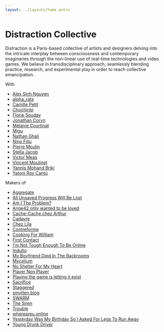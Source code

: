 ```yaml
---
layout: ../layouts/home.astro
---
```


# Distraction Collective

Distraction is a Paris-based collective of artists and designers delving into the intricate interplay between consciousness and contemporary imaginaries through the non-linear use of real-time technologies and video games. We believe in transdisciplinary approach, seamlessly blending practice, research, and experimental play in order to reach collective emancipation.

With

- [Alex Sinh Nguyen](https://www.instagram.com/sinhalex/)
- [alpha_rats](https://www.instagram.com/alpha_rats)
- [Camille Petit](https://www.instagram.com/kamyukami)
- [Chochinbi](https://www.instagram.com/chochinbi)
- [Florie Souday](https://www.instagram.com/floriesouday)
- [Jonathan Coryn](https://www.instagram.com/corjn)
- [Mélanie Courtinat](https://www.instagram.com/melanie.courtinat)
- [Migu](https://www.instagram.com/migu.exe/)
- [Nathan Ghali](https://www.instagram.com/nathan_ghali)
- [Nino Filiu](https://www.instagram.com/nino.filiu)
- [Pierre Moulin](https://www.instagram.com/pierre__moulin)
- [Stella Jacob](https://www.instagram.com/stellaykv)
- [Victor Meas](https://www.instagram.com/gucciwarlock)
- [Vincent Moulinet](https://www.instagram.com/moulsssss)
- [Yannis Mohand Briki](https://www.instagram.com/neohybris)
- [Yatoni Roy Cantú](https://www.instagram.com/yatoni)

Makers of

- [Aggregate](https://ninofiliu.com/aggregate/)
- [All Unsaved Progress Will Be Lost](https://melaniecourtinat.com/All-Unsaved-Progress-Will-Be-Lost)
- [Am I The Problem?](https://residenceevil.ch/amitheproblem/)
- [Ange42 only wanted to be loved](https://distraction-collective.itch.io/ange42onlywantedtobeloved)
- [Cache-Cache chez Arthur](https://stellaykv.itch.io/cache-cache-chez-arthur)
- [Cadavre](https://corjn.com/corjn.html#carousel_6dfd)
- [Chez Lila](https://residenceevil.ch/chez-lila/)
- [Contreforme](https://residenceevil.ch/contreforme/)
- [Cooking For William](https://distraction-collective.itch.io/cooking-for-william)
- [First Contact](https://ninofiliu.com/first-contact/)
- [I'm Not Tough Enough To Be Online](https://melaniecourtinat.com/I-m-not-tough-enough-to-be-online)
- [Indulto](https://melaniecourtinat.com/Indulto)
- [My Boyfriend Died In The Backrooms](https://corjn.com/corjn.html#carousel_6dfd)
- [Mycelium](https://moulinpierre.com/MYCELIUM-THE-GAME)
- [No Shelter For My Heart](https://residenceevil.ch/no-shelter-for-my-heart/)
- [Player Non Player](https://store.steampowered.com/app/2175690/Player_Non_Player/)
- [Playing the game is letting it exist](https://stellaykv.itch.io/playingthegameislettingitexist)
- [Sacrifice](https://ninofiliu.com/sacrifice/)
- [Staggered](https://ninofiliu.com/staggered/)
- [smytten.blog](https://smytten.blog/)
- [SWARM](https://swarm.nok.baby)
- [The Siren](https://melaniecourtinat.com/The-Siren)
- [Trouble](https://www.youtube.com/watch?v=FxKZepo-J_c)
- [whereareu.online](https://whereareu.online/)
- [Yesterday Was My Birthday So I Asked For Legs To Run Away](https://residenceevil.ch/yesterday-was-my-birthday-so-i-asked-for-legs-to-run-away/)
- [Young Drunk Driver](https://coquillagehumain.itch.io/ydd)
